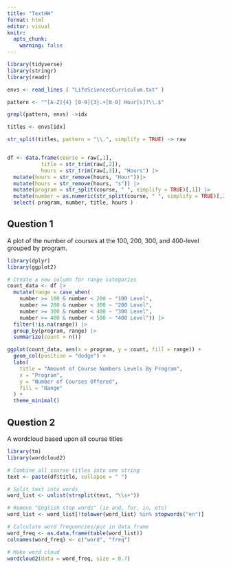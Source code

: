 ```yaml
---
title: "TextHW"
format: html
editor: visual
knitr:
  opts_chunk: 
    warning: false
---
```


```r

library(tidyverse)
library(stringr)
library(readr)

```

```r

envs <- read_lines ( "LifeSciencesCurriculum.txt" )

```

```r

pattern <- "^[A-Z]{4} [0-9]{3}.+[0-9] Hour[s]?\\.$"

grepl(pattern, envs) ->idx

titles <- envs[idx]

```

```r

str_split(titles, pattern = "\\.", simplify = TRUE) -> raw


df <- data.frame(course = raw[,1],
           title = str_trim(raw[,2]),
           hours = str_trim(raw[,3]), "Hours") |>
  mutate(hours = str_remove(hours, "Hour"))|>
  mutate(hours = str_remove(hours, "s")) |>
  mutate(program = str_split(course, " ", simplify = TRUE)[,1]) |>
  mutate(number = as.numeric(str_split(course, " ", simplify = TRUE)[,2]) ) |>
  select( program, number, title, hours ) 

```

## Question 1

A plot of the number of courses at the 100, 200, 300, and 400-level grouped by program. 

```r

library(dplyr)
library(ggplot2)

# Create a new column for range categories
count_data <- df |>
  mutate(range = case_when(
    number >= 100 & number < 200 ~ "100 Level",
    number >= 200 & number < 300 ~ "200 Level",
    number >= 300 & number < 400 ~ "300 Level",
    number >= 400 & number < 500 ~ "400 Level")) |>
  filter(!is.na(range)) |>
  group_by(program, range) |>
  summarize(count = n())

ggplot(count_data, aes(x = program, y = count, fill = range)) +
  geom_col(position = "dodge") +  
  labs(
    title = "Amount of Course Numbers Levels By Program",
    x = "Program",
    y = "Number of Courses Offered",
    fill = "Range"
  ) +
  theme_minimal()


```


## Question 2

A wordcloud based upon all course titles

```r
library(tm)
library(wordcloud2)

# Combine all course titles into one string
text <- paste(df$title, collapse = " ")

# Split text into words
word_list <- unlist(strsplit(text, "\\s+"))

# Remove "English stop words" (ie and, for, in, etc)
word_list <- word_list[!tolower(word_list) %in% stopwords("en")]

# Calculate word frequencies/put in data frame
word_freq <- as.data.frame(table(word_list))
colnames(word_freq) <- c("word", "freq")

# Make word cloud
wordcloud2(data = word_freq, size = 0.7)

```

